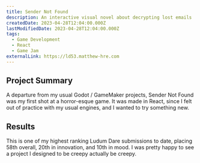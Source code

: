 ```yaml
---
title: Sender Not Found
description: An interactive visual novel about decrypting lost emails
createdDate: 2023-04-28T12:04:00.000Z
lastModifiedDate: 2023-04-28T12:04:00.000Z
tags:
  - Game Development
  - React
  - Game Jam
externalLink: https://ld53.matthew-hre.com
---
```


## Project Summary

A departure from my usual Godot / GameMaker projects, Sender Not Found was my first shot at a horror-esque game. It was made in React, since I felt out of practice with my usual engines, and I wanted to try something new.

## Results

This is one of my highest ranking Ludum Dare submissions to date, placing 58th overall, 20th in innovation, and 10th in mood. I was pretty happy to see a project I designed to be creepy actually be creepy.
